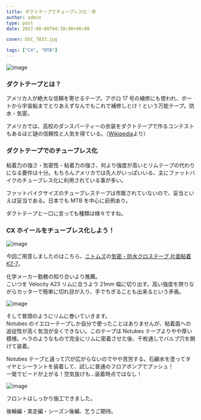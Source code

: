 ---
title: ダクトテープでチューブレス化：序
author: admin
type: post
date: 2017-08-08T04:39:00+00:00

cover: DSC_7833.jpg

tags: ["CX", "MTB"]
---

![image](./DSC_7833.jpg)

### ダクトテープとは？

アメリカ人が絶大な信頼を寄せるテープ。アポロ 17 号の補修にも使われ、ボートから宇宙船までとりあえずなんでもこれで補修しとけ！という万能テープ。防水・気密。

アメリカでは、高校のダンスパーティーの衣装をダクトテープで作るコンテストもあるほど謎の信頼性と人気を得ている。（<a href="https://ja.wikipedia.org/wiki/%E3%83%80%E3%82%AF%E3%83%88%E3%83%86%E3%83%BC%E3%83%97" target="_blank" rel="noopener">Wikipedia</a>より）

### ダクトテープでのチューブレス化

粘着力の強さ・気密性・粘着力の強さ、何より強度が高いとリムテープの代わりになる要件は十分。もちろんアメリカでは先人がいっぱいいる、主にファットバイクのチューブレス化に利用されている事が多い。

ファットバイクサイズのチューブレステープは市販されていないので、妥当といえば妥当である。日本でも MTB を中心に前例あり。

<LinkBox url="https://blogs.yahoo.co.jp/bakiy113/69521789.html" />

<LinkBox url="http://blog.livedoor.jp/tom0730/archives/65264086.html" />

ダクトテープと一口に言っても種類は様々ですね。

### CX ホイールをチューブレス化しよう！

![image](./DSC_7832.jpg)

今回ご用意しましたのはこちら、<a href="http://amzn.to/2vLbShE" target="_blank" rel="noopener">ニトムズ</a>の<a href="http://amzn.to/2vLtIRN" target="_blank" rel="noopener">気密・防水クロステープ 片面粘着 KZ-7</a>。

化学メーカー勤務の知り合いより推薦。  
こいつを Velocity A23 リムに合うよう 21mm 幅に切り出す。高い強度を誇りながらカッターで簡単に切れ目が入り、手でちぎることも出来るという矛盾。

![image](./DSC_7833.jpg)

そして冒頭のようにリムに巻いていきます。  
Notubes のイエローテープしか自分で使ったことはありませんが、粘着面への追従性が高く気泡が全くできない。このテープは Notubes テープよりやや厚い模様。ヘラのようなもので完全にリムに密着させた後、千枚通しでバルブ穴を開けて装着。

Notubes テープと違って穴が広がらないのでやや苦労する。石鹸水を塗ってタイヤとシーラントを装着して、試しに普通のフロアポンプでプッシュ！  
一発でビードが上がる！空気抜けも…装着時点ではなし！

![image](./DSC_7834.jpg)

フロントはしっかり施工できました。

後輪編・実走編・シーズン後編、乞うご期待。

<LinkBox
  isAmazonLink
  url="http://www.amazon.co.jp/exec/obidos/ASIN/B002P800MS/gensobunya-22/ref=nosim/"
/>

<LinkBox
  isAmazonLink
  url="http://www.amazon.co.jp/exec/obidos/ASIN/B004JLGARI/gensobunya-22/ref=nosim/"
/>
